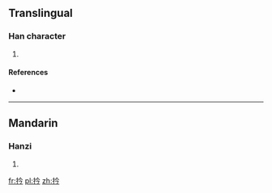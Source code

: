==Translingual==

===Han character===
{{Han char|rn=64|rad=手|as=04|sn=7|four=5802<sub>7</sub>|canj=手人戈弓 (QOIN)}}

# {{defn|Han|sort=手04}}

====References====
* {{Han ref|kx=0419.010|dkj=11836|dj=0765.230|hdz=31840.060|uh=6272|ud=25202|bh=CAF5|bd=51957}}

----

==Mandarin==

===Hanzi===
{{cmn-hanzi|pin=[[pān]] ([[pan1]]), [[qián]] ([[qian2]])|wg=p'an<sup>1</sup>, ch'ien<sup>2</sup>}}

# {{defn|lang=cmn|sort=手04}}

[[fr:扲]]
[[pl:扲]]
[[zh:扲]]